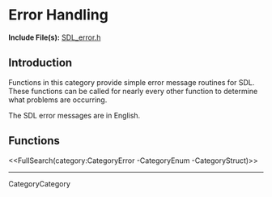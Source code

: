 <!-- #master-page:CategoryTemplate -->
<!-- #master-date:Unknown-Date -->
<!-- format wiki -->
<!-- language en -->

= Error Handling =

'''Include File(s):'''  [http://hg.libsdl.org/SDL/file/tip/include/SDL_error.h SDL_error.h]


== Introduction ==

Functions in this category provide simple error message routines for SDL. These functions can be called for nearly every other function to determine what problems are occurring.  

The SDL error messages are in English.

== Functions ==

<<FullSearch(category:CategoryError -CategoryEnum -CategoryStruct)>>

----
CategoryCategory
